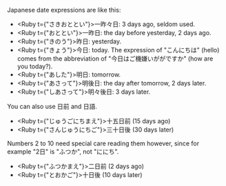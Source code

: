 Japanese date expressions are like this:

* <Ruby t={"さきおととい"}>一昨々日</Ruby>: 3 days ago, seldom used.
* <Ruby t={"おととい"}>一昨日</Ruby>: the day before yesterday, 2 days ago.
* <Ruby t={"きのう"}>昨日</Ruby>: yesterday.
* <Ruby t={"きょう"}>今日</Ruby>: today. The expression of "こんにちは" (hello) comes from the abbreviation of "<Ruby t="こんにち">今日</Ruby>はご<Ruby t="きげん" >機嫌</Ruby>いががですか" (how are you today?).
* <Ruby t={"あした"}>明日</Ruby>: tomorrow.
* <Ruby t={"あさって"}>明後日</Ruby>: the day after tomorrow, 2 days later.
* <Ruby t={"しあさって"}>明々後日</Ruby>: 3 days later.

You can also use <Ruby t="にちまえ">日前</Ruby> and <Ruby t="にちご">日語</Ruby>.
* <Ruby t={"じゅうごにちまえ"}>十五日前</Ruby> (15 days ago)
* <Ruby t={"さんじゅうにちご"}>三十日後</Ruby> (30 days later)

Numbers 2 to 10 need special care reading them however, since for example "2日" is "ふつか", not "ににち".
* <Ruby t={"ふつかまえ"}>二日前</Ruby> (2 days ago)
* <Ruby t={"とおかご"}>十日後</Ruby> (10 days later)
